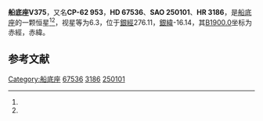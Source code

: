 {{Starbox begin
| name = 船底座V375
}}
{{Starbox observe
| epoch = [[J2000.0|J2000.0]]
| constell = [[船底座|船底座]]<ref name=SIMBAD>{{cite web
 | url=http://simbad.u-strasbg.fr/simbad/sim-id?Ident=HR+3186
 | title =Pulsating variable Star
 | publisher=Centre de Données astronomiques de Strasbourg
 | work=SIMBAD
 | accessdate=2012-07-13}}</ref><ref name=DATA>{{cite web
 | url=http://vizier.u-strasbg.fr/viz-bin/VizieR-5?-out.add=.&-source=5050&-corr=PK=HR&-out.max=9999&HR=3186
 | title =VizieR Detailed Page
 | accessdate=2012-07-13}}</ref>
| 星官 = 
| ra = {{RA|8|4|42.9}}<ref name=SIMBAD /><ref name=DATA />
| dec = {{DEC|-62|50|10}}<ref name=SIMBAD /><ref name=DATA />
| appmag_v = 6.3<ref name=SIMBAD /><ref name=DATA />
}}
{{Starbox character
| class = B2.5Vn<ref name=SIMBAD /><ref name=DATA />
| b-v = -0.1<ref name=SIMBAD /><ref name=DATA />
| u-b = <ref name=SIMBAD /><ref name=DATA />
| r-i = <ref name=SIMBAD /><ref name=DATA />
| variable = 
}}
{{Starbox astrometry
| radial_v = 
| prop_mo_ra = 0
| parallax = 
| p_error = 
}}
{{Starbox catalog
| names =CP-62 953，[[SAO星表|SAO]] 250101，[[HD星表|HD]] 67536，[[HR星表|HR]] 3186}}
{{Starbox reference |Simbad=HR+3186}}
{{Starbox end}}

'''船底座V375'''，又名'''CP-62 953'''，'''HD 67536'''、'''SAO 250101'''、'''HR 3186'''，是[[船底座|船底座]]的一颗恒星<ref name=SIMBAD /><ref name=DATA />，视星等为6.3，位于[[銀道座標系|銀經]]276.11，[[銀道座標系|銀緯]]-16.14，其[[B1900.0|B1900.0]]坐标为赤經{{RA|8|3|17.5}}，赤緯{{DEC|-62|-16.14|59}}。

== 参考文献 ==
{{reflist}}

{{star-stub}}

{{船底座恒星}}
[[Category:船底座|Category:船底座]]
[[Category:HD和HDE天體|67536]]
[[Category:HR天體|3186]]
[[Category:SAO天體|250101]]
